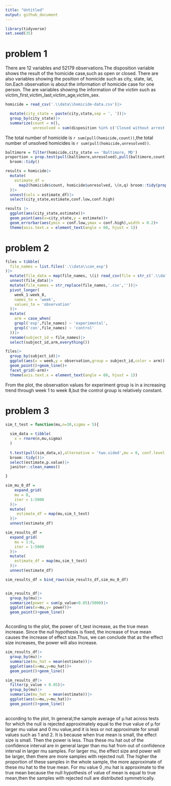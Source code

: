 ```yaml
---
title: "Untitled"
output: github_document
---
```

```r
library(tidyverse)
set.seed(35)
```
# problem 1
There are 12 variables and 52179 observations.The disposition variable shows the result of the homicide case,such as open or closed. There are also variables showing the position of homicide such as city, state, lat, lon.Each observation is about the information of homicide case for one person. The are variables showing the information of the victim such as victim_first,victim_last,victim_age,victim_sex. 

```r
homicide = read_csv('.\\data\\homicide-data.csv')|>

  mutate(city_state = paste(city,state,sep = ', '))|>
  group_by(city_state)|>
  summarize(count = n(),
            unresolved = sum(disposition %in% c('Closed without arrest','Open/No arrest')))

```

The total number of homicide is `r sum(pull(homicide,count))`,the total number of unsolved homicides is `r sum(pull(homicide,unresolved)) `.

```r
baltimore = filter(homicide,city_state == 'Baltimore, MD')
proportion = prop.test(pull(baltimore,unresolved),pull(baltimore,count))|>
  broom::tidy()
```

```r

  
  


results = homicide|>
  mutate(
    estimate_df = 
      map2(homicide$count, homicide$unresolved, \(n,q) broom::tidy(prop.test(q, n)))
  )|>
  unnest(cols = estimate_df)|>
  select(city_state,estimate,conf.low,conf.high)

results |>
  ggplot(aes(city_state,estimate))+
  geom_point(aes(x=city_state,y = estimate))+
  geom_errorbar(aes(ymin = conf.low,ymax = conf.high),width = 0.2)+
  theme(axis.text.x = element_text(angle = 60, hjust = 1))

```






# problem 2

```r
files = tibble(
  file_names = list.files('.\\data\\con_exp')
)|>
  mutate(file_data = map(file_names, \(i) read_csv(file = str_c('.\\data\\con_exp\\', i ))))|>
  unnest(file_data)|>
  mutate(file_names = str_replace(file_names,'.csv',''))|>
  pivot_longer(
    week_1:week_8,
    names_to = 'week',
    values_to = 'observation'
  )|>
  mutate(
    arm = case_when(
    grepl('exp',file_names) ~ 'experimental',
    grepl('con',file_names) ~ 'control'
  ))|>
  rename(subject_id = file_names)|>
  select(subject_id,arm,everything())

files|>
  group_by(subject_id)|>
  ggplot(aes(x = week,y = observation,group = subject_id,color = arm)) +
  geom_point()+geom_line()+
  facet_grid(~arm)+
  theme(axis.text.x = element_text(angle = 60, hjust = 1))

```

From the plot, the observation values for experiment group is in a increasing trend through week 1 to week 8,but the control group is relatively constant.

# problem 3


```r
sim_t_test = function(mu,n=30,sigma = 5){
  
  sim_data = tibble(
    x = rnorm(n,mu,sigma)
  )
  
  t.test(pull(sim_data,x),alternative = 'two.sided',mu = 0, conf.level = 0.05)|>
  broom::tidy()|>
  select(estimate,p.value)|>
  janitor::clean_names()

}

sim_mu_0_df = 
    expand_grid(
    mu = 0,
    iter = 1:5000
  )|>
  mutate(
     estimate_df = map(mu,sim_t_test)
  )|>
  unnest(estimate_df)

sim_results_df = 
  expand_grid(
    mu = 1:6,
    iter = 1:5000
  )|>
  mutate(
    estimate_df = map(mu,sim_t_test)
  )|>
  unnest(estimate_df)

sim_results_df = bind_rows(sim_results_df,sim_mu_0_df)


sim_results_df|>
  group_by(mu)|>
  summarize(power = sum(p_value<0.05)/5000)|>
  ggplot(aes(x=mu,y= power))+
  geom_point()+geom_line()



```

According to the plot, the power of t_test increase, as the true mean increase. Since the null hypothesis is fixed, the increase of true mean causes the increase of effect size.Thus, we can conclude that as the effect size increases, the power will also increase.



```r
sim_results_df|>
  group_by(mu)|>
  summarize(mu_hat = mean(estimate))|>
  ggplot(aes(x=mu,y=mu_hat))+
  geom_point()+geom_line()

sim_results_df|>
  filter(p_value < 0.05)|>
  group_by(mu)|>
  summarize(mu_hat = mean(estimate))|>
  ggplot(aes(x=mu,y=mu_hat))+
  geom_point()+geom_line()
  
```




according to the plot, In general,the sample average of μ hat across tests for which the null is rejected approximately equal to the true value of μ for larger mu value and 0 mu value,and it is less or not approximate for small values such as 1 and 2.
It is because when true mean is small, the effect size is small. Then the power is less. Thus these mu hat out of the confidence interval are in general larger than mu hat from out of confidence interval in larger mu samples. For larger mu, the effect size and power will be larger, then there are more samples with rejected null. The higher the proportion of these samples in the whole sample, the more approximate of these mu hat to the true mean.
For mu value 0 ,mu hat is approximate to the true mean because the null hypothesis of value of mean is equal to true mean,then the samples with rejected null are distributed symmetrically.































